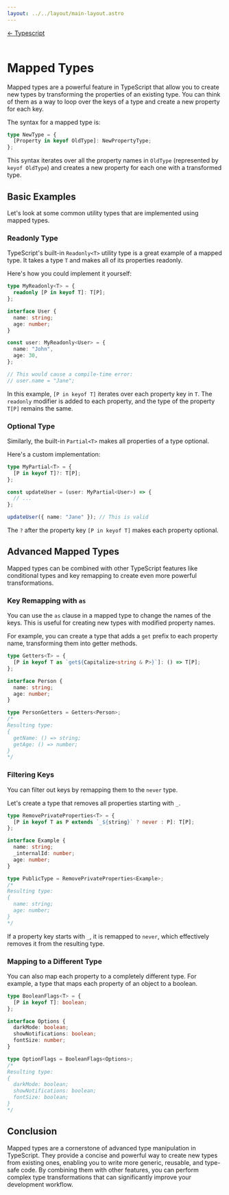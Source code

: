 ```yaml
---
layout: ../../layout/main-layout.astro
---
```

<a href="/rust">← Typescript</a> <br /> <br />

# Mapped Types

Mapped types are a powerful feature in TypeScript that allow you to create new types by transforming the properties of an existing type. You can think of them as a way to loop over the keys of a type and create a new property for each key.

The syntax for a mapped type is:

```typescript
type NewType = {
  [Property in keyof OldType]: NewPropertyType;
};
```

This syntax iterates over all the property names in `OldType` (represented by `keyof OldType`) and creates a new property for each one with a transformed type.

## Basic Examples

Let's look at some common utility types that are implemented using mapped types.

### Readonly Type

TypeScript's built-in `Readonly<T>` utility type is a great example of a mapped type. It takes a type `T` and makes all of its properties readonly.

Here's how you could implement it yourself:

```typescript
type MyReadonly<T> = {
  readonly [P in keyof T]: T[P];
};

interface User {
  name: string;
  age: number;
}

const user: MyReadonly<User> = {
  name: "John",
  age: 30,
};

// This would cause a compile-time error:
// user.name = "Jane";
```

In this example, `[P in keyof T]` iterates over each property key in `T`. The `readonly` modifier is added to each property, and the type of the property `T[P]` remains the same.

### Optional Type

Similarly, the built-in `Partial<T>` makes all properties of a type optional.

Here's a custom implementation:

```typescript
type MyPartial<T> = {
  [P in keyof T]?: T[P];
};

const updateUser = (user: MyPartial<User>) => {
  // ...
};

updateUser({ name: "Jane" }); // This is valid
```

The `?` after the property key `[P in keyof T]` makes each property optional.

## Advanced Mapped Types

Mapped types can be combined with other TypeScript features like conditional types and key remapping to create even more powerful transformations.

### Key Remapping with `as`

You can use the `as` clause in a mapped type to change the names of the keys. This is useful for creating new types with modified property names.

For example, you can create a type that adds a `get` prefix to each property name, transforming them into getter methods.

```typescript
type Getters<T> = {
  [P in keyof T as `get${Capitalize<string & P>}`]: () => T[P];
};

interface Person {
  name: string;
  age: number;
}

type PersonGetters = Getters<Person>;
/*
Resulting type:
{
  getName: () => string;
  getAge: () => number;
}
*/
```

### Filtering Keys

You can filter out keys by remapping them to the `never` type.

Let's create a type that removes all properties starting with `_`.

```typescript
type RemovePrivateProperties<T> = {
  [P in keyof T as P extends `_${string}` ? never : P]: T[P];
};

interface Example {
  name: string;
  _internalId: number;
  age: number;
}

type PublicType = RemovePrivateProperties<Example>;
/*
Resulting type:
{
  name: string;
  age: number;
}
*/
```

If a property key starts with `_`, it is remapped to `never`, which effectively removes it from the resulting type.

### Mapping to a Different Type

You can also map each property to a completely different type. For example, a type that maps each property of an object to a boolean.

```typescript
type BooleanFlags<T> = {
  [P in keyof T]: boolean;
};

interface Options {
  darkMode: boolean;
  showNotifications: boolean;
  fontSize: number;
}

type OptionFlags = BooleanFlags<Options>;
/*
Resulting type:
{
  darkMode: boolean;
  showNotifications: boolean;
  fontSize: boolean;
}
*/
```

## Conclusion

Mapped types are a cornerstone of advanced type manipulation in TypeScript. They provide a concise and powerful way to create new types from existing ones, enabling you to write more generic, reusable, and type-safe code. By combining them with other features, you can perform complex type transformations that can significantly improve your development workflow.
